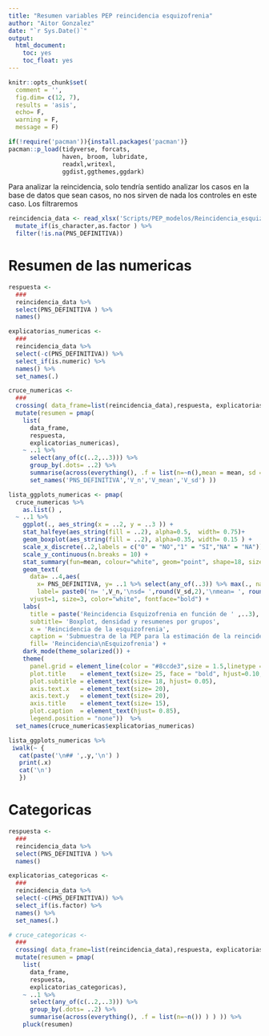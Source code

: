 ```yaml
---
title: "Resumen variables PEP reincidencia esquizofrenia"
author: "Aitor Gonzalez"
date: "`r Sys.Date()`"
output: 
  html_document:
    toc: yes
    toc_float: yes
---
```


```r
knitr::opts_chunk$set(
  comment = '', 
  fig.dim= c(12, 7),
  results = 'asis',
  echo= F,
  warning = F,
  message = F)
```

```r
if(!require('pacman')){install.packages('pacman')}
pacman::p_load(tidyverse, forcats,
               haven, broom, lubridate, 
               readxl,writexl,
               ggdist,ggthemes,ggdark)
```


Para analizar la reincidencia, solo tendría sentido analizar los casos en la base de datos que sean casos, no nos sirven de nada los controles en este caso. 
Los filtraremos

```r
reincidencia_data <- read_xlsx('Scripts/PEP_modelos/Reincidencia_esquizofrenia/Data/PEP_modelos_reincidencia.xlsx') %>%
  mutate_if(is_character,as.factor ) %>%
  filter(!is.na(PNS_DEFINITIVA))
```


# Resumen de las numericas

```r
respuesta <- 
  ###
  reincidencia_data %>%
  select(PNS_DEFINITIVA ) %>%
  names()

explicatorias_numericas <- 
  ###
  reincidencia_data %>%
  select(-c(PNS_DEFINITIVA)) %>%
  select_if(is.numeric) %>%
  names() %>% 
  set_names(.)

cruce_numericas <-
  ###
  crossing( data_frame=list(reincidencia_data),respuesta, explicatorias_numericas ) %>%
  mutate(resumen = pmap(
    list(
      data_frame,
      respuesta,
      explicatorias_numericas),
    ~ ..1 %>%
      select(any_of(c(..2,..3))) %>%
      group_by(.dots= ..2) %>%
      summarise(across(everything(), .f = list(n=~n(),mean = mean, sd = sd),na.rm=T)) %>% 
      set_names('PNS_DEFINITIVA','V_n','V_mean','V_sd') ))

```


```r
lista_ggplots_numericas <- pmap(
  cruce_numericas %>% 
    as.list() ,
  ~ ..1 %>%
    ggplot(., aes_string(x = ..2, y = ..3 )) + 
    stat_halfeye(aes_string(fill = ..2), alpha=0.5,  width= 0.75)+
    geom_boxplot(aes_string(fill = ..2), alpha=0.35, width= 0.15 ) +
    scale_x_discrete(..2,labels = c("0" = "NO","1" = "SI","NA" = "NA")) +
    scale_y_continuous(n.breaks = 10) +
    stat_summary(fun=mean, colour="white", geom="point", shape=18, size=3, show.legend=F) + 
    geom_text(
      data= ..4,aes(
        x= PNS_DEFINITIVA, y= ..1 %>% select(any_of(..3)) %>% max(., na.rm=T ) * 1.15 ,
        label= paste0('n= ',V_n,'\nsd= ',round(V_sd,2),'\nmean= ', round(V_mean,2))) , 
      vjust=1, size=3, color="white", fontface="bold") +
    labs(
      title = paste('Reincidencia Esquizofrenia en función de ' ,..3),
      subtitle= 'Boxplot, densidad y resumenes por grupos',
      x = 'Reincidencia de la esquizofrenia',
      caption = 'Submuestra de la PEP para la estimación de la reincidencia, no hay pacientes control',
      fill= 'Reincidencia\nEsquizofrenia') + 
    dark_mode(theme_solarized()) +
    theme(
      panel.grid = element_line(color = "#8ccde3",size = 1.5,linetype = 2),
      plot.title    = element_text(size= 25, face = "bold", hjust=0.10,vjust = 1),
      plot.subtitle = element_text(size= 18, hjust= 0.05),
      axis.text.x   = element_text(size= 20),
      axis.text.y   = element_text(size= 20),
      axis.title    = element_text(size= 15),
      plot.caption  = element_text(hjust= 0.85),
      legend.position = "none"))  %>% 
  set_names(cruce_numericas$explicatorias_numericas)
```




```r
lista_ggplots_numericas %>%
 iwalk(~ {
   cat(paste('\n## ',.y,'\n') )
   print(.x)
   cat('\n')
   })
```



# Categoricas


```r
respuesta <- 
  ###
  reincidencia_data %>%
  select(PNS_DEFINITIVA ) %>%
  names()

explicatorias_categoricas <- 
  ###
  reincidencia_data %>%
  select(-c(PNS_DEFINITIVA)) %>%
  select_if(is.factor) %>%
  names() %>% 
  set_names(.)

# cruce_categoricas <-
  ###
  crossing( data_frame=list(reincidencia_data),respuesta, explicatorias_categoricas ) %>%
  mutate(resumen = pmap(
    list(
      data_frame,
      respuesta,
      explicatorias_categoricas),
    ~ ..1 %>%
      select(any_of(c(..2,..3))) %>%
      group_by(.dots= ..2) %>%
      summarise(across(everything(), .f = list(n=~n()) ) ) )) %>% 
    pluck(resumen)
  
  
  
```

